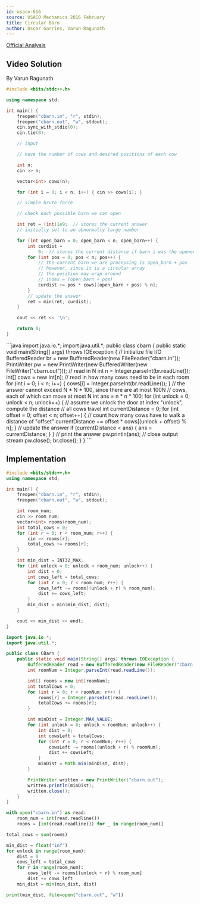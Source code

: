 ```yaml
---
id: usaco-616
source: USACO Mechanics 2016 February
title: Circular Barn
author: Óscar Garries, Varun Ragunath
---
```


[Official Analysis](http://www.usaco.org/current/data/sol_cbarn_mechanics_feb16.html)

## Video Solution
By Varun Ragunath

<YouTube id="wqwTZTw86LM" />

<Spoiler title="Video Solution Code">
<LanguageSection>
<CPPSection>

```cpp
#include <bits/stdc++.h>

using namespace std;

int main() {
	freopen("cbarn.in", "r", stdin);
	freopen("cbarn.out", "w", stdout);
	cin.sync_with_stdio(0);
	cin.tie(0);

	// input

	// have the number of cows and desired positions of each cow

	int n;
	cin >> n;

	vector<int> cows(n);

	for (int i = 0; i < n; i++) { cin >> cows[i]; }

	// simple brute force

	// check each possible barn we can open

	int ret = (int)1e9;  // stores the current answer
	// initially set to an abnormally large number

	for (int open_barn = 0; open_barn < n; open_barn++) {
		int curdist =
		    0;  // stores the current distance if barn i was the opened barn
		for (int pos = 0; pos < n; pos++) {
			// the current barn we are processing is open_barn + pos
			// however, since it is a circular array
			// the position may wrap around
			// index = (open_barn + pos)
			curdist += pos * cows[(open_barn + pos) % n];
		}
		// update the answer
		ret = min(ret, curdist);
	}

	cout << ret << '\n';

	return 0;
}
```
</CPPSection>

<JavaSection>
```java
import java.io.*;
import java.util.*;
public class cbarn {
	public static void main(String[] args) throws IOException {
		// initialize file I/O
		BufferedReader br = new BufferedReader(new FileReader("cbarn.in"));
		PrintWriter pw =
		    new PrintWriter(new BufferedWriter(new FileWriter("cbarn.out")));
		// read in N
		int n = Integer.parseInt(br.readLine());
		int[] cows = new int[n];
		// read in how many cows need to be in each room
		for (int i = 0; i < n; i++) {
			cows[i] = Integer.parseInt(br.readLine());
		}
		// the answer cannot exceed N * N * 100, since there are at most 100N
		// cows, each of which can move at most N
		int ans = n * n * 100;
		for (int unlock = 0; unlock < n; unlock++) {
			// assume we unlock the door at index "unlock", compute the distance
			// all cows travel
			int currentDistance = 0;
			for (int offset = 0; offset < n; offset++) {
				// count how many cows have to walk a distance of "offset"
				currentDistance += offset * cows[(unlock + offset) % n];
			}
			// update the answer
			if (currentDistance < ans) { ans = currentDistance; }
		}
		// print the answer
		pw.println(ans);
		// close output stream
		pw.close();
		br.close();
	}
}
```
</JavaSection>

</LanguageSection>
</Spoiler>

<LanguageSection>
<CPPSection>

## Implementation

```cpp
#include <bits/stdc++.h>
using namespace std;

int main() {
	freopen("cbarn.in", "r", stdin);
	freopen("cbarn.out", "w", stdout);

	int room_num;
	cin >> room_num;
	vector<int> rooms(room_num);
	int total_cows = 0;
	for (int r = 0; r < room_num; r++) {
		cin >> rooms[r];
		total_cows += rooms[r];
	}

	int min_dist = INT32_MAX;
	for (int unlock = 0; unlock < room_num; unlock++) {
		int dist = 0;
		int cows_left = total_cows;
		for (int r = 0; r < room_num; r++) {
			cows_left -= rooms[(unlock + r) % room_num];
			dist += cows_left;
		}
		min_dist = min(min_dist, dist);
	}

	cout << min_dist << endl;
}
```

</CPPSection>
<JavaSection>

```java
import java.io.*;
import java.util.*;

public class CBarn {
	public static void main(String[] args) throws IOException {
		BufferedReader read = new BufferedReader(new FileReader("cbarn.in"));
		int roomNum = Integer.parseInt(read.readLine());

		int[] rooms = new int[roomNum];
		int totalCows = 0;
		for (int r = 0; r < roomNum; r++) {
			rooms[r] = Integer.parseInt(read.readLine());
			totalCows += rooms[r];
		}

		int minDist = Integer.MAX_VALUE;
		for (int unlock = 0; unlock < roomNum; unlock++) {
			int dist = 0;
			int cowsLeft = totalCows;
			for (int r = 0; r < roomNum; r++) {
				cowsLeft -= rooms[(unlock + r) % roomNum];
				dist += cowsLeft;
			}
			minDist = Math.min(minDist, dist);
		}

		PrintWriter written = new PrintWriter("cbarn.out");
		written.println(minDist);
		written.close();
	}
}
```

</JavaSection>
<PySection>

```py
with open("cbarn.in") as read:
	room_num = int(read.readline())
	rooms = [int(read.readline()) for _ in range(room_num)]

total_cows = sum(rooms)

min_dist = float("inf")
for unlock in range(room_num):
	dist = 0
	cows_left = total_cows
	for r in range(room_num):
		cows_left -= rooms[(unlock + r) % room_num]
		dist += cows_left
	min_dist = min(min_dist, dist)

print(min_dist, file=open("cbarn.out", "w"))
```

</PySection>
</LanguageSection>

